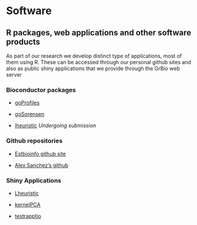 # Software

## R packages, web applications and other software products

As part of our research we develop distinct type of applications, most of them using R. These can be accessed through our personal github sites and also as public shiny applications that we provide through the GrBio web server

### Bioconductor packages

- [goProfiles](https://bioconductor.org/packages/release/bioc/html/goProfiles.html)

- [goSorensen](https://bioconductor.org/packages/release/bioc/html/goSorensen.html)

- [lheuristic](https://github.com/ASPresearch/Lheuristic) *Undergoing submission*

### Github repositories

- [Estbioinfo github site](https://github.com/orgs/estbioinfoUB)

- [Alex Sanchez's github](https://github.com/orgs/alexsanchezpla)

### **Shiny Applications**

-   [Lheuristic](http://cinna.upc.edu:3838/alex/Lheuristic/)

-   [kernelPCA](http://cinna.upc.edu:3838/evegas/kernelPCA/)

-   [testrapptio](http://cinna.upc.edu:3838/sergicivit/testrapptio)
